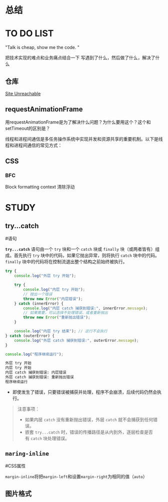 # 总结







# TO DO LIST
"Talk is cheap, show me the code. "


把技术实现的难点和业务痛点结合一下
写遇到了什么，然后做了什么，解决了什么
## 仓库
[Site Unreachable](https://github.com/xiumubai/coding.git)
## requestAnimationFrame

用requestAnimationFrame是为了解决什么问题？为什么要用这个？这个和setTimeout的区别是？

线程和进程间通信是多任务操作系统中实现并发和资源共享的重要机制。以下是线程和进程间通信的常见方式：

## CSS
### BFC
Block formatting context
清除浮动


# STUDY

## try...catch
#语句

**`try...catch`** 语句由一个 `try` 块和一个 `catch` 块或 `finally` 块（或两者皆有）组成。首先执行 `try` 块中的代码，如果它抛出异常，则将执行 `catch` 块中的代码。`finally` 块中的代码将在控制流退出整个结构之前始终被执行。

```js
try {
    console.log("外层 try 开始");

    try {
        console.log("内层 try 开始");
        // 抛出一个错误
        throw new Error("内层错误");
    } catch (innerError) {
        console.log("内层 catch 捕获到错误:", innerError.message);
        // 如果需要，可以选择不处理错误，或者重新抛出
        throw new Error("重新抛出错误");
    }

    console.log("内层 try 结束"); // 这行不会执行
} catch (outerError) {
    console.log("外层 catch 捕获到错误:", outerError.message);
}

console.log("程序继续运行");
```

```bash
外层 try 开始
内层 try 开始
内层 catch 捕获到错误: 内层错误
外层 catch 捕获到错误: 重新抛出错误
程序继续运行
```

- 即使发生了错误，只要错误被捕获并处理，程序不会崩溃，后续代码仍然会执行。

> 注意事项：
>- 如果内层 `catch` 没有重新抛出错误，外层 `catch` 就不会捕获到任何错误。
>- 嵌套 `try...catch` 时，错误的传播路径是从内到外，逐层检查是否有 `catch` 块处理错误。

## `maring-inline`
#CSS属性

`margin-inline`将把`margin-left`和设置`margin-right`为相同的值（`auto`）

## 图片格式
